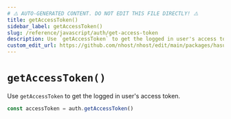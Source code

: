 ```yaml
---
# ⚠️ AUTO-GENERATED CONTENT. DO NOT EDIT THIS FILE DIRECTLY! ⚠️
title: getAccessToken()
sidebar_label: getAccessToken()
slug: /reference/javascript/auth/get-access-token
description: Use `getAccessToken` to get the logged in user's access token.
custom_edit_url: https://github.com/nhost/nhost/edit/main/packages/hasura-auth-js/src/hasura-auth-client.ts#L629
---
```


# `getAccessToken()`

Use `getAccessToken` to get the logged in user's access token.

```ts
const accessToken = auth.getAccessToken()
```
